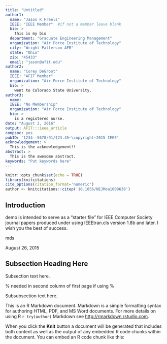 ```yaml
---
title: "Untitled"
author1: 
  name: "Jason K Freels"
  IEEE: "IEEE Member"  #if not a member leave blank
  bio: >
    this is my bio
  department: "Graduate Engineering Management"
  organization: "Air Force Institute of Technology"
  city: "Wright-Patterson AFB"
  state: "Ohio"
  zip: "45433"
  email: "jason@afit.edu"
author2: 
  name: "Corey DeGroot"
  IEEE: "AFIT Member"
  organization: "Air Force Institute of Technology"
  bio: >
    went to Colorado State University.
author3:
  name: 
  IEEE: "No Membership"
  organization: "Air Force Institute of Technology"
  bio: >
    is a registered nurse.
date: "August 2, 2016"
output: AFIT:::ieee_article
compsoc: yes
pubID: '1234--5678/91/$23.45~\copyright~2015 IEEE'
acknowledgement: >
  This is the acknowledgement!!
abstract: >
  This is the awesome abstract.
keywords: "Put keywords here"
---
```


```r
knitr::opts_chunk$set(echo = TRUE)
library(knitcitations)
cite_options(citation_format='numeric')
author <- knitcitations::citep('10.1056/NEJMoa1009638')
```

## Introduction

<!-- Here we have the typical use of a "T" for an initial drop letter
 and "HIS" in caps to complete the first word. -->
\IEEEPARstart{T}{his} demo is intended to serve as a "starter file"
for IEEE Computer Society journal papers produced under \LaTeX using
IEEEtran.cls version 1.8b and later.
<!-- You must have at least 2 lines in the paragraph with the drop letter
(should never be an issue)-->
I wish you the best of success.

\hfill mds
 
\hfill August 26, 2015

## Subsection Heading Here

Subsection text here.

% needed in second column of first page if using \IEEEpubid
%\IEEEpubidadjcol

\subsubsection{Subsubsection Heading Here}
Subsubsection text here.

This is an R Markdown document. Markdown is a simple formatting syntax for authoring HTML, PDF, and MS Word documents. For more details on using R `r try(author)` Markdown see <http://rmarkdown.rstudio.com>.

When you click the **Knit** button a document will be generated that includes both content as well as the output of any embedded R code chunks within the document. You can embed an R code chunk like this:

<!-- ```{r cars} -->
<!-- summary(cars) -->
<!-- ``` -->

<!-- ## Including Plots -->

<!-- You can also embed plots, for example: -->

<!-- ```{r pressure, echo=FALSE} -->
<!-- plot(pressure) -->
<!-- ``` -->

<!-- Note that the `echo = FALSE` parameter was added to the code chunk to prevent printing of the R code that generated the plot. -->

<!-- # References -->

<!-- ```{r, results='asis'} -->
<!-- write.bibtex() -->
<!-- knitcitations::bibliography() -->
<!-- ``` -->